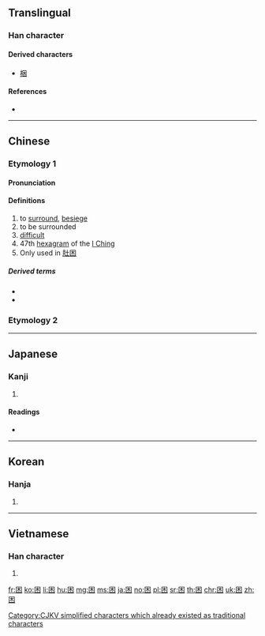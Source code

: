 {{character info/new}}
{{also|睏}}
==Translingual==

===Han character===
{{Han char|rn=31|rad=囗|as=04|sn=7|four=60904|canj=WD,XWD|ids=⿴囗木}}

====Derived characters====
* [[梱]]

====References====
* {{Han ref|kx=0217.200|dkj=04717|dj=0445.030|hdz=10714.070|uh=56F0|ud=22256|bh=A778|bd=42872}}

----

==Chinese==

===Etymology 1===
{{zh-forms}}

====Pronunciation====
{{zh-pron
|m=kùn
|c=kwan3
|h=pfs=khun
|mn=khùn
|mn-t=kung3
|w=2khun
|mc=y
|oc=y
|ma=y
|cat=v,a,n
}}

====Definitions====
{{zh-hanzi}}

# to [[surround]], [[besiege]]
# to be surrounded
# [[difficult]]
# 47th [[hexagram]] of the [[I Ching]]
# Only used in [[肚困]]

=====Derived terms=====
* {{zh-l|困難}}
* {{zh-l|窮困}}

===Etymology 2===
{{zh-see|睏}}

----

==Japanese==

===Kanji===
{{ja-kanji|grade=6|rs=囗04}}

# {{defn|lang=ja|sort=囗04}}

====Readings====
* {{ja-readings|on=[[こん]] (kon)|kun=[[こまる]] (komaru), [[くるしむ]] (kurushimu)}}

----

==Korean==

===Hanja===
{{ko-hanja|hangeul=곤|rv=gon|mr=kon}}

# {{defn|lang=ko|sort=囗04}}

----

==Vietnamese==

===Han character===
{{vi-hantu|[[khốn]], [[khuôn]]|rs=囗04}}

# {{defn|lang=vi}}

[[Category:CJKV simplified characters which already existed as traditional characters]]

[[fr:困]]
[[ko:困]]
[[li:困]]
[[hu:困]]
[[mg:困]]
[[ms:困]]
[[ja:困]]
[[no:困]]
[[pl:困]]
[[sr:困]]
[[th:困]]
[[chr:困]]
[[uk:困]]
[[zh:困]]